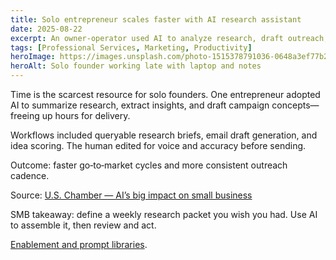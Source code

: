 ```yaml
---
title: Solo entrepreneur scales faster with AI research assistant
date: 2025-08-22
excerpt: An owner‑operator used AI to analyze research, draft outreach, and plan campaigns—accelerating growth without extra staff.
tags: [Professional Services, Marketing, Productivity]
heroImage: https://images.unsplash.com/photo-1515378791036-0648a3ef77b2?q=80&w=1600&auto=format&fit=crop
heroAlt: Solo founder working late with laptop and notes
---
```


Time is the scarcest resource for solo founders. One entrepreneur adopted AI to summarize research, extract insights, and draft campaign concepts—freeing up hours for delivery.

Workflows included queryable research briefs, email draft generation, and idea scoring. The human edited for voice and accuracy before sending.

Outcome: faster go‑to‑market cycles and more consistent outreach cadence.

Source: [U.S. Chamber — AI’s big impact on small business](https://www.uschamber.com/technology/artificial-intelligence/enhancing-entrepreneurship-ais-big-impact-on-small-business#:~:text=Analyzing%20Data%20and%20Research%20with,AI)

SMB takeaway: define a weekly research packet you wish you had. Use AI to assemble it, then review and act.

[Enablement and prompt libraries](/services).
